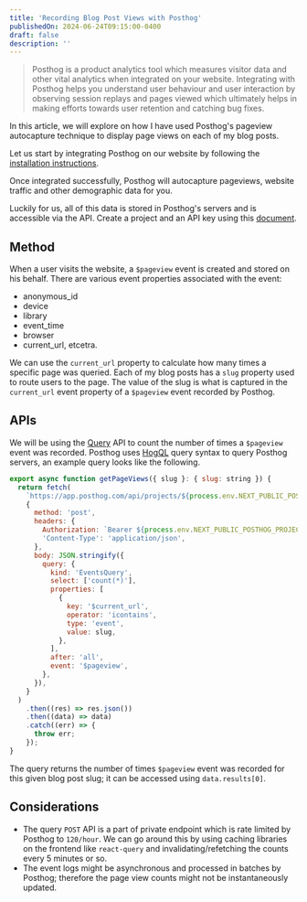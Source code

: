 ```yaml
---
title: 'Recording Blog Post Views with Posthog'
publishedOn: 2024-06-24T09:15:00-0400
draft: false
description: ''
---
```


> Posthog is a product analytics tool which measures visitor data and other vital analytics when integrated on your website.
> Integrating with Posthog helps you understand user behaviour and user interaction by observing session replays and pages viewed
> which ultimately helps in making efforts towards user retention and catching bug fixes.

In this article, we will explore on how I have used Posthog's pageview autocapture technique to display page views on each of my blog posts.

Let us start by integrating Posthog on our website by following the [installation instructions](https://posthog.com/docs/getting-started/install).

Once integrated successfully, Posthog will autocapture pageviews, website traffic and other demographic data for you.

Luckily for us, all of this data is stored in Posthog's servers and is accessible via the API. Create a project and an API key using
this [document](https://posthog.com/docs/api).

## Method

When a user visits the website, a `$pageview` event is created and stored on his behalf.
There are various event properties associated with the event:

- anonymous_id
- device
- library
- event_time
- browser
- current_url, etcetra.

We can use the `current_url` property to calculate how many times a specific page was queried.
Each of my blog posts has a `slug` property used to route users to the page. The value of the slug is what is captured in the `current_url`
event property of a `$pageview` event recorded by Posthog.

## APIs

We will be using the [Query](https://posthog.com/docs/api/query) API to count the number of times a `$pageview` event was recorded.
Posthog uses [HogQL](https://posthog.com/docs/hogql) query syntax to query Posthog servers, an example query looks like the following.

```js
export async function getPageViews({ slug }: { slug: string }) {
  return fetch(
    `https://app.posthog.com/api/projects/${process.env.NEXT_PUBLIC_POSTHOG_PROJECT_ID}/query`,
    {
      method: 'post',
      headers: {
        Authorization: `Bearer ${process.env.NEXT_PUBLIC_POSTHOG_PROJECT_KEY}`,
        'Content-Type': 'application/json',
      },
      body: JSON.stringify({
        query: {
          kind: 'EventsQuery',
          select: ['count(*)'],
          properties: [
            {
              key: '$current_url',
              operator: 'icontains',
              type: 'event',
              value: slug,
            },
          ],
          after: 'all',
          event: '$pageview',
        },
      }),
    }
  )
    .then((res) => res.json())
    .then((data) => data)
    .catch((err) => {
      throw err;
    });
}
```

The query returns the number of times `$pageview` event was recorded for this given blog post slug; it can be accessed using `data.results[0]`.

## Considerations

- The query `POST` API is a part of private endpoint which is rate limited by Posthog to `120/hour`. We can go around this by using caching libraries on the
  frontend like `react-query` and invalidating/refetching the counts every 5 minutes or so.
- The event logs might be asynchronous and processed in batches by Posthog; therefore the page view counts might not be
  instantaneously updated.
